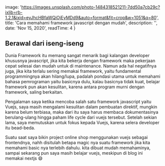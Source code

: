 
  image: 'https://images.unsplash.com/photo-1484318521211-7dd50a7cb29c?ixlib=rb-1.2.1&ixid=eyJhcHBfaWQiOjEyMDd9&auto=format&fit=crop&w=1051&q=80',
  title: 'Cara memahami framework javascript dengan mudah',
  description: '',
  date: 'Nov 15, 2020',
  readTime: 4 
}


## Berawal dari iseng-iseng 

Dunia Framework itu memang sangat menarik bagi kalangan developer khususnya javascript, jika kita bekerja dengan framework maka pekerjaan cepat selesai dan mudah untuk di maintenance.
Namun ada hal negatifnya juga, jika kita terlalu sering memakai framework, yaitu fundamental programmingnya akan hilang/lupa, padalah pondasi utama untuk memahami bahasa pemrograman yaitu basicnya dulu,
kalau basicnya tidak kuat, belajar framework pun akan kesulitan, karena antara program murni dengan framework, saling berkaitan.

Pengalaman saya ketika mencoba salah satu framework javascript yaitu Vuejs, saya masih mengalami kesulitan dalam pembuatan direktif, mungkin karena belum terbiasa,
maka dari itu saya harus membaca dokumentasinya berulang-ulang hingga paham life cycle dari vuejs tersebut. Setelah sekian lama, saya memutuskan untuk fokus kepada Vuejs, karena selera developer itu bead-beda.

Suatu saat saya bikin project online shop menggunakan vuejs sebagai frontendnya, nahh disitulah betapa magic nya suatu framework jika kita memahami basic nya terlebih dahulu. kita dibuat mudah memahaminya, sampai sekarang pun saya masih belajar vuejs, meskipun di blog ini memakai nextjs 😄